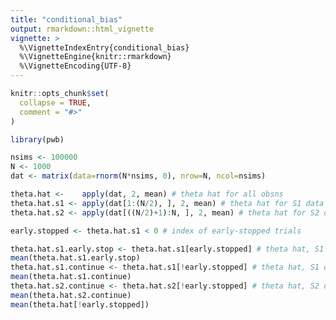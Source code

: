 ```yaml
---
title: "conditional_bias"
output: rmarkdown::html_vignette
vignette: >
  %\VignetteIndexEntry{conditional_bias}
  %\VignetteEngine{knitr::rmarkdown}
  %\VignetteEncoding{UTF-8}
---
```


```r
knitr::opts_chunk$set(
  collapse = TRUE,
  comment = "#>"
)
```

```r
library(pwb)
```

```r
nsims <- 100000
N <- 1000
dat <- matrix(data=rnorm(N*nsims, 0), nrow=N, ncol=nsims)

theta.hat <-    apply(dat, 2, mean) # theta hat for all obsns
theta.hat.s1 <- apply(dat[1:(N/2), ], 2, mean) # theta hat for S1 data
theta.hat.s2 <- apply(dat[((N/2)+1):N, ], 2, mean) # theta hat for S2 data

early.stopped <- theta.hat.s1 < 0 # index of early-stopped trials

theta.hat.s1.early.stop <- theta.hat.s1[early.stopped] # theta hat, S1 data, early stopped
mean(theta.hat.s1.early.stop)
theta.hat.s1.continue <- theta.hat.s1[!early.stopped] # theta hat, S1 data, continued
mean(theta.hat.s1.continue)
theta.hat.s2.continue <- theta.hat.s2[!early.stopped] # theta hat, S2 data, continued
mean(theta.hat.s2.continue)
mean(theta.hat[!early.stopped])
```

